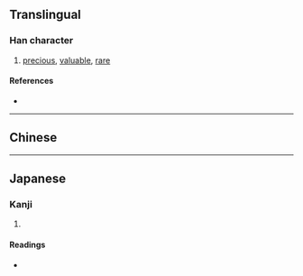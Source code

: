 {{also|珍}}
{{character info}}
==Translingual==

===Han character===
{{Han char|rn=96|rad=玉|as=05|sn=9|four=|canj=MGNF|ids=⿰𤣩尔}}

# [[precious]], [[valuable]], [[rare]]

====References====
* {{Han ref|kx=0730.060|dkj=20921|dj=1141.170|hdz=21108.030|uh=73CE|ud=29646}}

----

==Chinese==
{{zh-see|珍|v}}

----

==Japanese==

===Kanji===
{{ja-kanji|grade=|rs=玉05}}

# {{rfdef|ja|sort=玉05}}

====Readings====
* {{ja-readings
|goon=ちん
|kanon=ちん
|kun=たから-, めずら-し.い
}}